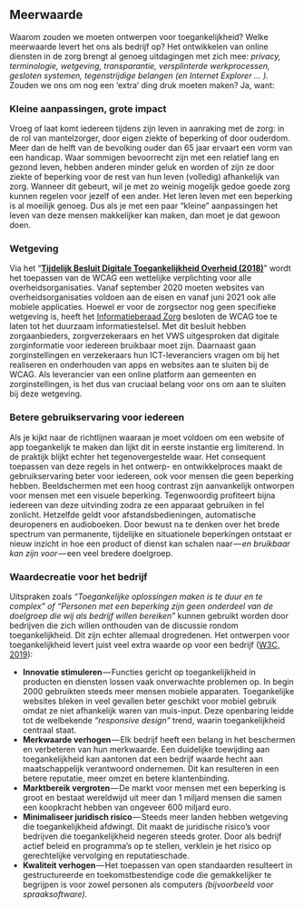 ## Meerwaarde

Waarom zouden we moeten ontwerpen voor toegankelijkheid? Welke meerwaarde levert het ons als bedrijf op? Het ontwikkelen van online diensten in de zorg brengt al genoeg uitdagingen met zich mee: _privacy, terminologie, wetgeving, transparantie, versplinterde werkprocessen, gesloten systemen, tegenstrijdige belangen (en Internet Explorer … )._ Zouden we ons om nog een ‘extra’ ding druk moeten maken? Ja, want:

### Kleine aanpassingen, grote impact
Vroeg of laat komt iedereen tijdens zijn leven in aanraking met de zorg: in de rol van mantelzorger, door eigen ziekte of beperking of door ouderdom. Meer dan de helft van de bevolking ouder dan 65 jaar ervaart een vorm van een handicap. Waar sommigen bevoorrecht zijn met een relatief lang en gezond leven, hebben anderen minder geluk en worden of zijn ze door ziekte of beperking voor de rest van hun leven (volledig) afhankelijk van zorg. Wanneer dit gebeurt, wil je met zo weinig mogelijk gedoe goede zorg kunnen regelen voor jezelf of een ander. Het leren leven met een beperking is al moeilijk genoeg. Dus als je met een paar “kleine” aanpassingen het leven van deze mensen makkelijker kan maken, dan moet je dat gewoon doen.

### Wetgeving
Via het “__[Tijdelijk Besluit Digitale Toegankelijkheid Overheid (2018)](https://www.digitoegankelijk.nl/beleid/wet-en-regelgeving/huidig-beleid-besluit-digitale-toegankelijkheid)__” wordt het toepassen van de WCAG een wettelijke verplichting voor alle overheidsorganisaties. Vanaf september 2020 moeten websites van overheidsorganisaties voldoen aan de eisen en vanaf juni 2021 ook alle mobiele applicaties. Hoewel er voor de zorgsector nog geen specifieke wetgeving is, heeft het [Informatieberaad Zorg](https://www.informatieberaadzorg.nl/actueel/nieuws/2018/12/12/digitale-toegankelijkheid-in-de-zorg-wordt-het-nieuwe-normaal) besloten de WCAG toe te laten tot het duurzaam informatiestelsel. Met dit besluit hebben zorgaanbieders, zorgverzekeraars en het VWS uitgesproken dat digitale zorginformatie voor iedereen bruikbaar moet zijn.
Daarnaast gaan zorginstellingen en verzekeraars hun ICT-leveranciers vragen om bij het realiseren en onderhouden van apps en websites aan te sluiten bij de WCAG. Als leverancier van een online platform aan gemeenten en zorginstellingen, is het dus van cruciaal belang voor ons om aan te sluiten bij deze wetgeving.

### Betere gebruikservaring voor iedereen
Als je kijkt naar de richtlijnen waaraan je moet voldoen om een website of app toegankelijk te maken dan lijkt dit in eerste instantie erg limiterend. In de praktijk blijkt echter het tegenovergestelde waar. Het consequent toepassen van deze regels in het ontwerp- en ontwikkelproces maakt de gebruikservaring beter voor iedereen, ook voor mensen die geen beperking hebben. Beeldschermen met een hoog contrast zijn aanvankelijk ontworpen voor mensen met een visuele beperking. Tegenwoordig profiteert bijna iedereen van deze uitvinding zodra ze een apparaat gebruiken in fel zonlicht. Hetzelfde geldt voor afstandsbedieningen, automatische deuropeners en audioboeken.
Door bewust na te denken over het brede spectrum van permanente, tijdelijke en situationele beperkingen ontstaat er nieuw inzicht in hoe een product of dienst kan schalen naar — _en bruikbaar kan zijn voor_ — een veel bredere doelgroep.

### Waardecreatie voor het bedrijf
Uitspraken zoals _“Toegankelijke oplossingen maken is te duur en te complex” of “Personen met een beperking zijn geen onderdeel van de doelgroep die wij als bedrijf willen bereiken”_ kunnen gebruikt worden door bedrijven die zich willen onthouden van de discussie rondom toegankelijkheid. Dit zijn echter allemaal drogredenen. Het ontwerpen voor toegankelijkheid levert juist veel extra waarde op voor een bedrijf ([W3C, 2019](https://www.w3.org/WAI/business-case/)):

- **Innovatie stimuleren** — Functies gericht op toegankelijkheid in producten en diensten lossen vaak onverwachte problemen op. In begin 2000 gebruikten steeds meer mensen mobiele apparaten. Toegankelijke websites bleken in veel gevallen beter geschikt voor mobiel gebruik omdat ze niet afhankelijk waren van muis-input. Deze openbaring leidde tot de welbekende _“responsive design”_ trend, waarin toegankelijkheid centraal staat.
- **Merkwaarde verhogen** — Elk bedrijf heeft een belang in het beschermen en verbeteren van hun merkwaarde. Een duidelijke toewijding aan toegankelijkheid kan aantonen dat een bedrijf waarde hecht aan maatschappelijk verantwoord ondernemen. Dit kan resulteren in een betere reputatie, meer omzet en betere klantenbinding.
- **Marktbereik vergroten** — De markt voor mensen met een beperking is groot en bestaat wereldwijd uit meer dan 1 miljard mensen die samen een koopkracht hebben van ongeveer 600 miljard euro.
- **Minimaliseer juridisch risico** — Steeds meer landen hebben wetgeving die toegankelijkheid afdwingt. Dit maakt de juridische risico’s voor bedrijven die toegankelijkheid negeren steeds groter. Door als bedrijf actief beleid en programma’s op te stellen, verklein je het risico op gerechtelijke vervolging en reputatieschade.
- **Kwaliteit verhogen** — Het toepassen van open standaarden resulteert in gestructureerde en toekomstbestendige code die gemakkelijker te begrijpen is voor zowel personen als computers _(bijvoorbeeld voor spraaksoftware)._
